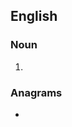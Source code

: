 ==English==

===Noun===
{{head|en|noun form}}

# {{plural of|en|eater}}

===Anagrams===
* {{anagrams|en|a=aeerst|Easter|Teresa|aretes|arsete|arêtes|asteer|earset|easter|ratees|reseat|saeter|seater|staree|teares|teaser}}